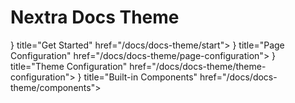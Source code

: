 # Nextra Docs Theme


<Cards>
  <Card icon={<svg xmlns="http://www.w3.org/2000/svg" fill="none" viewBox="0 0 24 24" strokeWidth={1.5} stroke="currentColor" className="w-6 h-6">
  <path strokeLinecap="round" strokeLinejoin="round" d="M8.25 4.5l7.5 7.5-7.5 7.5" />
</svg>} title="Get Started" href="/docs/docs-theme/start">
  </Card>
  <Card icon={<svg xmlns="http://www.w3.org/2000/svg" fill="none" viewBox="0 0 24 24" strokeWidth={1.5} stroke="currentColor" className="w-6 h-6">
      <path strokeLinecap="round" strokeLinejoin="round" d="M3.75 12h16.5m-16.5 3.75h16.5M3.75 19.5h16.5M5.625 4.5h12.75a1.875 1.875 0 010 3.75H5.625a1.875 1.875 0 010-3.75z" />
    </svg>} title="Page Configuration" href="/docs/docs-theme/page-configuration">
  </Card>
  <Card icon={<svg xmlns="http://www.w3.org/2000/svg" fill="none" viewBox="0 0 24 24" strokeWidth={1.5} stroke="currentColor" className="w-6 h-6">
  <path strokeLinecap="round" strokeLinejoin="round" d="M4.5 12a7.5 7.5 0 0015 0m-15 0a7.5 7.5 0 1115 0m-15 0H3m16.5 0H21m-1.5 0H12m-8.457 3.077l1.41-.513m14.095-5.13l1.41-.513M5.106 17.785l1.15-.964m11.49-9.642l1.149-.964M7.501 19.795l.75-1.3m7.5-12.99l.75-1.3m-6.063 16.658l.26-1.477m2.605-14.772l.26-1.477m0 17.726l-.26-1.477M10.698 4.614l-.26-1.477M16.5 19.794l-.75-1.299M7.5 4.205L12 12m6.894 5.785l-1.149-.964M6.256 7.178l-1.15-.964m15.352 8.864l-1.41-.513M4.954 9.435l-1.41-.514M12.002 12l-3.75 6.495" />
</svg>
} title="Theme Configuration" href="/docs/docs-theme/theme-configuration">
  </Card>
  <Card icon={<svg xmlns="http://www.w3.org/2000/svg" fill="none" viewBox="0 0 24 24" strokeWidth={1.5} stroke="currentColor" className="w-6 h-6">
  <path strokeLinecap="round" strokeLinejoin="round" d="M21 7.5l-9-5.25L3 7.5m18 0l-9 5.25m9-5.25v9l-9 5.25M3 7.5l9 5.25M3 7.5v9l9 5.25m0-9v9" />
</svg>
  } title="Built-in Components" href="/docs/docs-theme/components">
  </Card>
</Cards>
